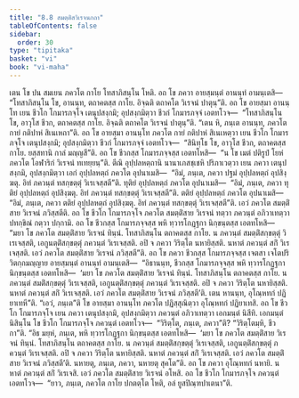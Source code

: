 ```yaml
---
title: "8.8 สมตฺติํสวิเรจนกถา"
tableOfContents: false
sidebar:
  order: 30
type: "tipitaka"
basket: "vi"
book: "vi-maha"
---
```



<DynamicBreadcrumb />

<Division number="336" book="vi-maha">

<Paragraph number="1584" book="vi-maha">
เตน โข ปน สมเยน ภควโต กาโย โทสาภิสนฺโน โหติ. อถ โข ภควา อายสฺมนฺตํ อานนฺทํ อามนฺเตสิ—  “โทสาภิสนฺโน โข, อานนฺท, ตถาคตสฺส กาโย. อิจฺฉติ ตถาคโต วิเรจนํ ปาตุนฺ”ติ. อถ โข อายสฺมา อานนฺโท เยน ชีวโก โกมารภจฺโจ เตนุปสงฺกมิ; อุปสงฺกมิตฺวา ชีวกํ โกมารภจฺจํ เอตทโวจ—  “โทสาภิสนฺโน โข, อาวุโส ชีวก, ตถาคตสฺส กาโย. อิจฺฉติ ตถาคโต วิเรจนํ ปาตุนฺ”ติ. “เตน หิ, ภนฺเต อานนฺท, ภควโต กายํ กติปาหํ สิเนเหถา”ติ. อถ โข อายสฺมา อานนฺโท ภควโต กายํ กติปาหํ สิเนเหตฺวา เยน ชีวโก โกมารภจฺโจ เตนุปสงฺกมิ; อุปสงฺกมิตฺวา ชีวกํ โกมารภจฺจํ เอตทโวจ—  “สินิทฺโธ โข, อาวุโส ชีวก, ตถาคตสฺส กาโย. ยสฺสทานิ กาลํ มญฺญสี”ติ. อถ โข ชีวกสฺส โกมารภจฺจสฺส เอตทโหสิ—  “น โข เมตํ ปติรูปํ โยหํ ภควโต โอฬาริกํ วิเรจนํ ทเทยฺยนฺ”ติ. ตีณิ อุปฺปลหตฺถานิ นานาเภสชฺเชหิ ปริภาเวตฺวา เยน ภควา เตนุปสงฺกมิ, อุปสงฺกมิตฺวา เอกํ อุปฺปลหตฺถํ ภควโต อุปนาเมสิ—  “อิมํ, ภนฺเต, ภควา ปฐมํ อุปฺปลหตฺถํ อุปสิงฺฆตุ. อิทํ ภควนฺตํ ทสกฺขตฺตุํ วิเรเจสฺสตี”ติ. ทุติยํ อุปฺปลหตฺถํ ภควโต อุปนาเมสิ—  “อิมํ, ภนฺเต, ภควา ทุติยํ อุปฺปลหตฺถํ อุปสิงฺฆตุ. อิทํ ภควนฺตํ ทสกฺขตฺตุํ วิเรเจสฺสตี”ติ. ตติยํ อุปฺปลหตฺถํ ภควโต อุปนาเมสิ—  “อิมํ, ภนฺเต, ภควา ตติยํ อุปฺปลหตฺถํ อุปสิงฺฆตุ. อิทํ ภควนฺตํ ทสกฺขตฺตุํ วิเรเจสฺสตี”ติ. เอวํ ภควโต สมตฺติํสาย วิเรจนํ ภวิสฺสตีติ. อถ โข ชีวโก โกมารภจฺโจ ภควโต สมตฺติํสาย วิเรจนํ ทตฺวา ภควนฺตํ อภิวาเทตฺวา ปทกฺขิณํ กตฺวา ปกฺกามิ. อถ โข ชีวกสฺส โกมารภจฺจสฺส พหิ ทฺวารโกฏฺฐกา นิกฺขนฺตสฺส เอตทโหสิ—  “มยา โข ภควโต สมตฺติํสาย วิเรจนํ ทินฺนํ. โทสาภิสนฺโน ตถาคตสฺส กาโย. น ภควนฺตํ สมตฺติํสกฺขตฺตุํ วิเรเจสฺสติ, เอกูนตฺติํสกฺขตฺตุํ ภควนฺตํ วิเรเจสฺสติ. อปิ จ ภควา วิริตฺโต นหายิสฺสติ. นหาตํ ภควนฺตํ สกิํ วิเรเจสฺสติ. เอวํ ภควโต สมตฺติํสาย วิเรจนํ ภวิสฺสตี”ติ.
</Paragraph>

<Paragraph number="1585" book="vi-maha">
อถ โข ภควา ชีวกสฺส โกมารภจฺจสฺส เจตสา เจโตปริวิตกฺกมญฺญาย อายสฺมนฺตํ อานนฺทํ อามนฺเตสิ—  “อิธานนฺท, ชีวกสฺส โกมารภจฺจสฺส พหิ ทฺวารโกฏฺฐกา นิกฺขนฺตสฺส เอตทโหสิ—  ‘มยา โข ภควโต สมตฺติํสาย วิเรจนํ ทินฺนํ. โทสาภิสนฺโน ตถาคตสฺส กาโย. น ภควนฺตํ สมติํสกฺขตฺตุํ วิเรเจสฺสติ, เอกูนตฺติํสกฺขตฺตุํ ภควนฺตํ วิเรเจสฺสติ. อปิ จ ภควา วิริตฺโต นหายิสฺสติ. นหาตํ ภควนฺตํ สกิํ วิเรเจสฺสติ. เอวํ ภควโต สมตฺติํสาย วิเรจนํ ภวิสฺสตี’ติ. เตน หานนฺท, อุโณฺหทกํ ปฏิยาเทหี”ติ. “เอวํ, ภนฺเต”ติ โข อายสฺมา อานนฺโท ภควโต ปฏิสฺสุณิตฺวา อุโณฺหทกํ ปฏิยาเทสิ.
</Paragraph>

<Paragraph number="1586" book="vi-maha">
อถ โข ชีวโก โกมารภจฺโจ เยน ภควา เตนุปสงฺกมิ, อุปสงฺกมิตฺวา ภควนฺตํ อภิวาเทตฺวา เอกมนฺตํ นิสีทิ. เอกมนฺตํ นิสินฺโน โข ชีวโก โกมารภจฺโจ ภควนฺตํ เอตทโวจ—  “วิริตฺโต, ภนฺเต, ภควา”ติ? “วิริตฺโตมฺหิ, ชีวกา”ติ. “อิธ มยฺหํ, ภนฺเต, พหิ ทฺวารโกฏฺฐกา นิกฺขนฺตสฺส เอตทโหสิ—  ‘มยา โข ภควโต สมตฺติํสาย วิเรจนํ ทินฺนํ. โทสาภิสนฺโน ตถาคตสฺส กาโย. น ภควนฺตํ สมตฺติํสกฺขตฺตุํ วิเรเจสฺสติ, เอกูนตฺติํสกฺขตฺตุํ ภควนฺตํ วิเรเจสฺสติ. อปิ จ ภควา วิริตฺโต นหายิสฺสติ. นหาตํ ภควนฺตํ สกิํ วิเรเจสฺสติ. เอวํ ภควโต สมตฺติํสาย วิเรจนํ ภวิสฺสตี’ติ. นหายตุ, ภนฺเต, ภควา, นหายตุ สุคโต”ติ. อถ โข ภควา อุโณฺหทกํ นหายิ. นหาตํ ภควนฺตํ สกิํ วิเรเจสิ. เอวํ ภควโต สมตฺติํสาย วิเรจนํ อโหสิ. อถ โข ชีวโก โกมารภจฺโจ ภควนฺตํ เอตทโวจ—  “ยาว, ภนฺเต, ภควโต กาโย ปกตตฺโต โหติ, อลํ ยูสปิณฺฑปาเตนา”ติ.
</Paragraph>
</Division>